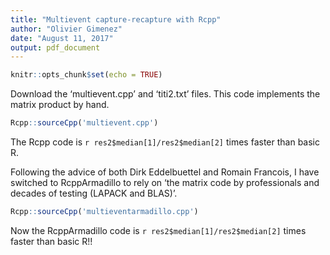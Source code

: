 ```yaml
---
title: "Multievent capture-recapture with Rcpp"
author: "Olivier Gimenez"
date: "August 11, 2017"
output: pdf_document
---
```


```r
knitr::opts_chunk$set(echo = TRUE)
```


Download the 'multievent.cpp' and 'titi2.txt' files. This code implements the matrix product by hand.
```r
Rcpp::sourceCpp('multievent.cpp')
```
The Rcpp code is `r res2$median[1]/res2$median[2]` times faster than basic R.

Following the advice of both Dirk Eddelbuettel and Romain Francois, I have switched to RcppArmadillo to rely on 'the matrix code by professionals and decades of testing (LAPACK and BLAS)'.
```r
Rcpp::sourceCpp('multieventarmadillo.cpp')
```

Now the RcppArmadillo code is `r res2$median[1]/res2$median[2]` times faster than basic R!!